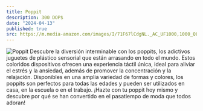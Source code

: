```yaml
---
title: Poppit
description: 300 DOP$
date: "2024-04-13"
published: true
src: https://m.media-amazon.com/images/I/71F67lCdgNL._AC_UF1000,1000_QL80_.jpg
---
```


![Poppit](https://m.media-amazon.com/images/I/71F67lCdgNL._AC_UF1000,1000_QL80_.jpg)
Descubre la diversión interminable con los poppits, los adictivos juguetes de plástico sensorial que están arrasando en todo el mundo. Estos coloridos dispositivos ofrecen una experiencia táctil única, ideal para aliviar el estrés y la ansiedad, además de promover la concentración y la relajación. Disponibles en una amplia variedad de formas y colores, los poppits son perfectos para todas las edades y pueden ser utilizados en casa, en la escuela o en el trabajo. ¡Hazte con tu poppit hoy mismo y descubre por qué se han convertido en el pasatiempo de moda que todos adoran!
